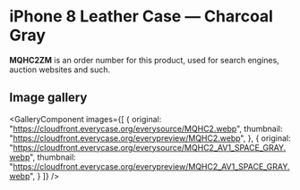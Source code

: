 
# iPhone 8 Leather Case — Charcoal Gray

<Callout type='info' emoji='👉🏻'>**MQHC2ZM** is an order number for this product, used for search engines, auction websites and such.</Callout>

## Image gallery

<GalleryComponent
    images={[
      {
        original: "https://cloudfront.everycase.org/everysource/MQHC2.webp",
        thumbnail: "https://cloudfront.everycase.org/everypreview/MQHC2.webp",
      },
      {
        original: "https://cloudfront.everycase.org/everysource/MQHC2_AV1_SPACE_GRAY.webp",
        thumbnail: "https://cloudfront.everycase.org/everypreview/MQHC2_AV1_SPACE_GRAY.webp",
      }
    ]}
  />
